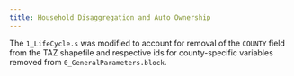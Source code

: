 ```yaml
---
title: Household Disaggregation and Auto Ownership
---
```


The `1_LifeCycle.s` was modified to account for removal of the `COUNTY` field from the TAZ shapefile and respective ids for county-specific variables removed from `0_GeneralParameters.block`.
